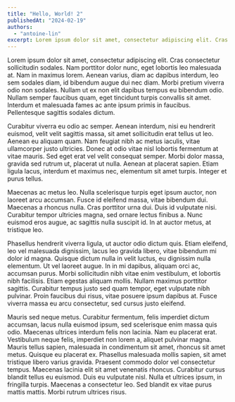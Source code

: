 ```yaml
---
title: "Hello, World! 2"
publishedAt: "2024-02-19"
authors:
  - "antoine-lin"
excerpt: Lorem ipsum dolor sit amet, consectetur adipiscing elit. Cras consectetur sollicitudin sodales. Nam porttitor dolor nunc, eget lobortis leo malesuada at. Nam in maximus lorem. Aenean varius, diam ac dapibus interdum, leo sem sodales diam, id bibendum augue dui nec diam.
---
```


Lorem ipsum dolor sit amet, consectetur adipiscing elit. Cras consectetur sollicitudin sodales. Nam porttitor dolor nunc, eget lobortis leo malesuada at. Nam in maximus lorem. Aenean varius, diam ac dapibus interdum, leo sem sodales diam, id bibendum augue dui nec diam. Morbi pretium viverra odio non sodales. Nullam ut ex non elit dapibus tempus eu bibendum odio. Nullam semper faucibus quam, eget tincidunt turpis convallis sit amet. Interdum et malesuada fames ac ante ipsum primis in faucibus. Pellentesque sagittis sodales dictum.

Curabitur viverra eu odio ac semper. Aenean interdum, nisi eu hendrerit euismod, velit velit sagittis massa, sit amet sollicitudin erat tellus ut leo. Aenean eu aliquam quam. Nam feugiat nibh ac metus iaculis, vitae ullamcorper justo ultricies. Donec at odio vitae nisl lobortis fermentum at vitae mauris. Sed eget erat vel velit consequat semper. Morbi dolor massa, gravida sed rutrum ut, placerat ut nulla. Aenean at placerat sapien. Etiam ligula lacus, interdum et maximus nec, elementum sit amet turpis. Integer et purus tellus.

Maecenas ac metus leo. Nulla scelerisque turpis eget ipsum auctor, non laoreet arcu accumsan. Fusce id eleifend massa, vitae bibendum dui. Maecenas a rhoncus nulla. Cras porttitor urna dui. Duis id vulputate nisi. Curabitur tempor ultricies magna, sed ornare lectus finibus a. Nunc euismod eros augue, ac sagittis nulla suscipit id. In at auctor metus, at tristique leo.

Phasellus hendrerit viverra ligula, ut auctor odio dictum quis. Etiam eleifend, leo vel malesuada dignissim, lacus leo gravida libero, vitae bibendum mi dolor id magna. Quisque dictum nulla in velit luctus, eu dignissim nulla elementum. Ut vel laoreet augue. In in mi dapibus, aliquam orci ac, accumsan purus. Morbi sollicitudin nibh vitae enim vestibulum, et lobortis nibh facilisis. Etiam egestas aliquam mollis. Nullam maximus porttitor sagittis. Curabitur tempus justo sed quam tempor, eget vulputate nibh pulvinar. Proin faucibus dui risus, vitae posuere ipsum dapibus at. Fusce viverra massa eu arcu consectetur, sed cursus justo eleifend.

Mauris sed neque metus. Curabitur fermentum, felis imperdiet dictum accumsan, lacus nulla euismod ipsum, sed scelerisque enim massa quis odio. Maecenas ultrices interdum felis non lacinia. Nam eu placerat erat. Vestibulum neque felis, imperdiet non lorem a, aliquet pulvinar magna. Mauris tellus sapien, malesuada in condimentum sit amet, rhoncus sit amet metus. Quisque eu placerat ex. Phasellus malesuada mollis sapien, sit amet tristique libero varius gravida. Praesent commodo dolor vel consectetur tempus. Maecenas lacinia elit sit amet venenatis rhoncus. Curabitur cursus blandit tellus eu euismod. Duis eu vulputate nisl. Nulla et ultrices ipsum, in fringilla turpis. Maecenas a consectetur leo. Sed blandit ex vitae purus mattis mattis. Morbi rutrum ultrices risus.